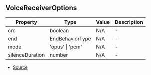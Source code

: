 ## VoiceReceiverOptions


| Property | Type | Value | Description |
| ----------- | ----------- | ----------- | ----------- |
| crc | boolean | N/A | - |
| end | EndBehaviorType | N/A | - |
| mode | 'opus' \| 'pcm' | N/A | - |
| silenceDuration | number | N/A | - |


- [Source](https://github.com/Androz2091/discord-player/blob/258bd80/packages/discord-player/src/Structures/VoiceReceiverNode.ts#L9)